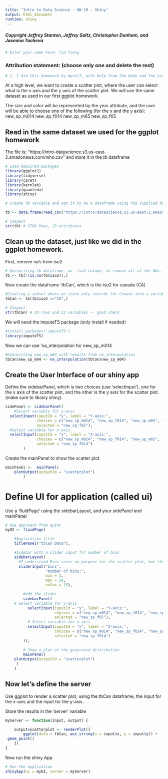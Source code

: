 ---
title: "Intro to Data Science - HW 10 - Shiny"
output: html_document
runtime: shiny
---

##### Copyright Jeffrey Stanton, Jeffrey Saltz, Christopher Dunham, and Jasmina Tacheva

```{r}
# Enter your name here: Tim Tieng
```


### Attribution statement: (choose only one and delete the rest)

```{r}
# 1. I did this homework by myself, with help from the book and the professor.
```

At a high level, we want to create a scatter plot, where the user can select what is the x axis and the y axis of the scatter plot. We will use the same dataset as used in our first ggplot homework.

The size and color will be represented by the year attribute, and the user will be able to choose one of the following (for  the x and the y axis):
new_sp_m014
new_sp_f014
new_sp_m65
new_sp_f65

## Read in the same dataset we used for the ggplot homework

The file is: "https://intro-datascience.s3.us-east-2.amazonaws.com/who.csv" and store it in the *tb* dataframe
```{r}
# Load Required packages
library(ggplot2)
library(tidyverse)
library(caret)
library(kernlab)
library(quanteda)
library(shiny)

# Create tb variable and set it to be a dataframe using the supplied data

tb <- data.frame(read_csv("https://intro-datascience.s3.us-east-2.amazonaws.com/who.csv"))

# inspect
str(tb) # 5769 Rows, 23 attributes
```
## Clean up the dataset, just like we did in the ggplot homework.

First, remove na's from iso2
```{r}
# Overwriting tb dataframe, on  iso2 column, to remove all of the NAs.
tb <- tb[!(is.na(tb$iso2)),]
```


Now create the dataframe 'tbCan', which is the iso2 for canada (CA)
```{r}
#Creating a subset where we store only records for Canada into a variable called tbCan. Evaluate on the iso2 column whether or not the value is equal to "CA"
tbCan <- tb[tb$iso2 =="CA",]

# Inspect
str(tbCan) # 29 rows and 23 variables -- good check
```

We will need the imputeTS package (only install if needed)
```{r}
#install.packages('imputeTS')
library(imputeTS)
```

Now we can use 'na_interpolation for new_sp_m014
```{r}
#Overwriting new_sp_m04 with results from na_interpolation 
tbCan$new_sp_m04 <- na_interpolation(tbCan$new_sp_m04)
```


## Create the User Interface of our shiny app

Define the sidebarPanel, which is two choices (use 'selectInput'), one for the x axis of the scatter plot, and the other is the y axis for the scatter plot. (make sure to library shiny).
```{r}
sidePanel <- sidebarPanel(
    #Select variable for y-axis
  selectInput(inputId = "y", label = "Y-axis:",
              choices = c("new_sp_m014", "new_sp_f014", "new_sp_m65", "new_sp_f65"),
              selected = "new_sp_f65"),
  #Select variable for x-axis
  selectInput(inputId = "x", label = "X-axis:",
              choices = c("new_sp_m014", "new_sp_f014", "new_sp_m65", "new_sp_f65"),
              selected = "new_sp_f014")
        )

```

Create the mainPanel to show the scatter plot.

```{r}
mainPanel <-  mainPanel(
    plotOutput(outputId = "scatterplot")
        )
```

# Define UI for application (called ui)

Use a 'fluidPage' using the sidebarLayout, and your sidePanel and mainPanel
```{r}
# Use approach from aysnc
myUI <- fluidPage(

    #Application title
    titlePanel("tbCan Data"),

    #Sidebar with a slider input for number of bins 
    sidebarLayout(
      #I understand Bins serve no purpose for the scatter plot, but the pre-written comment asked for it
      sliderInput("bins",
                  "Number of bins:",
                  min = 1,
                  max = 30,
                  value = 15),

        #add the slider
        sidebarPanel(
    # Select variable for y-axis
          selectInput(inputId = "y", label = "Y-axis:",
                      choices = c("new_sp_m014", "new_sp_f014", "new_sp_m65", "new_sp_f65"),
                      selected = "new_sp_f65"),
          # Select variable for x-axis
          selectInput(inputId = "x", label = "X-axis:",
                      choices = c("new_sp_m014", "new_sp_f014", "new_sp_m65", "new_sp_f65"),
                      selected = "new_sp_f014")
        )),
        
        # Show a plot of the generated distribution
        mainPanel(
    plotOutput(outputId = "scatterplot")
     )
    )
```

## Now let's define the server

Use ggplot to render a scatter plot, using the tbCan dataframe, the input for the x-axis and the input for the y-axis.

Store the results in the 'server' variable

```{r}

myServer <- function(input, output) {

    output$scatterplot <- renderPlot({
        ggplot(data = tbCan, aes_string(x = input$x, y = input$y)) +
 geom_point()
    })
}

```

Now run the shiny App
```{r}
# Run the application 
shinyApp(ui = myUI, server = myServer)
```
